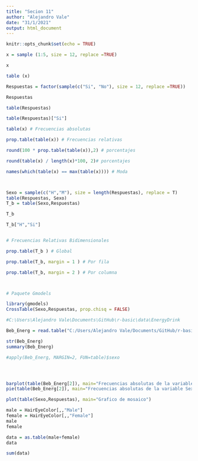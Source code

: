 ```yaml
---
title: "Secion 11"
author: "Alejandro Vale"
date: "31/1/2021"
output: html_document
---
```


```r
knitr::opts_chunk$set(echo = TRUE)
```

```r

x = sample (1:5, size = 12, replace =TRUE)

x

table (x)

Respuestas = factor(sample(c("Si", "No"), size = 12, replace =TRUE))

Respuestas

table(Respuestas)

table(Respuestas)["Si"]
```
```r
table(x) # Frecuencias absolutas

prop.table(table(x)) # Frecuencias relativas

round(100 * prop.table(table(x)),2) # porcentajes

round(table(x) / length(x)*100, 2)# porcentajes

names(which(table(x) == max(table(x)))) # Moda



Sexo = sample(c("H","M"), size = length(Respuestas), replace = T)
table(Respuestas, Sexo)
T_b = table(Sexo,Respuestas)

T_b 

T_b["H","Si"]


# Frecuencias Relativas Bidimensionales

prop.table(T_b ) # Global

prop.table(T_b, margin = 1 ) # Por fila

prop.table(T_b, margin = 2 ) # Por columna



# Paquete Gmodels

library(gmodels)
CrossTable(Sexo,Respuestas, prop.chisq = FALSE)

```

```r
#C:\Users\Alejandro Vale\Documents\GitHub\r-basic\data\EnergyDrink

Beb_Energ = read.table("C:/Users/Alejandro Vale/Documents/GitHub/r-basic/data/EnergyDrink", header=TRUE)

str(Beb_Energ)
summary(Beb_Energ)

#apply(Beb_Energ, MARGIN=2, FUN=table)$sexo




barplot(table(Beb_Energ[2]), main="Frecuencias absolutas de la variable Sexo")
pie(table(Beb_Energ[2]), main="Frecuencias absolutas de la variable Sexo")

plot(table(Sexo,Respuestas), main="Grafico de mosaico")

```

```r
male = HairEyeColor[,,"Male"]
female = HairEyeColor[,,"Female"]
male
female

data = as.table(male+female)
data

sum(data)

```

